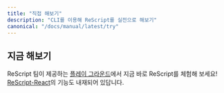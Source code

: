 ```yaml
---
title: "직접 해보기"
description: "CLI를 이용해 ReScript를 실전으로 해보기"
canonical: "/docs/manual/latest/try"
---
```


<!--
## Try Online
-->

## 지금 해보기

<!--
Our [Playground](/try) lets you try ReScript online, and comes with [ReScript-React](/docs/react/latest/introduction) preinstalled.
-->

ReScript 팀이 제공하는 [플레이 그라운드](/try)에서 지금 바로 ReScript를 체험해 보세요! [ReScript-React](/docs/react/latest/introduction)의 기능도 내재되어 있답니다.
